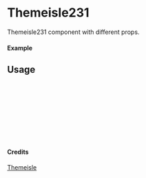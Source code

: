 
<Meta of={Themeisle231} title="Themeisle/Themeisle231" />

# Themeisle231

Themeisle231 component with different props.

#### Example

<Canvas of={Themeisle231.Primary} />

## Usage

```ts
import { Themeisle231 } from "yadl-ui";

const Example = () => {
  return (
      <Themeisle231 />
  );
};

export default Example;
```

#### Credits
[Themeisle](https://themeisle.com/illustrations)
